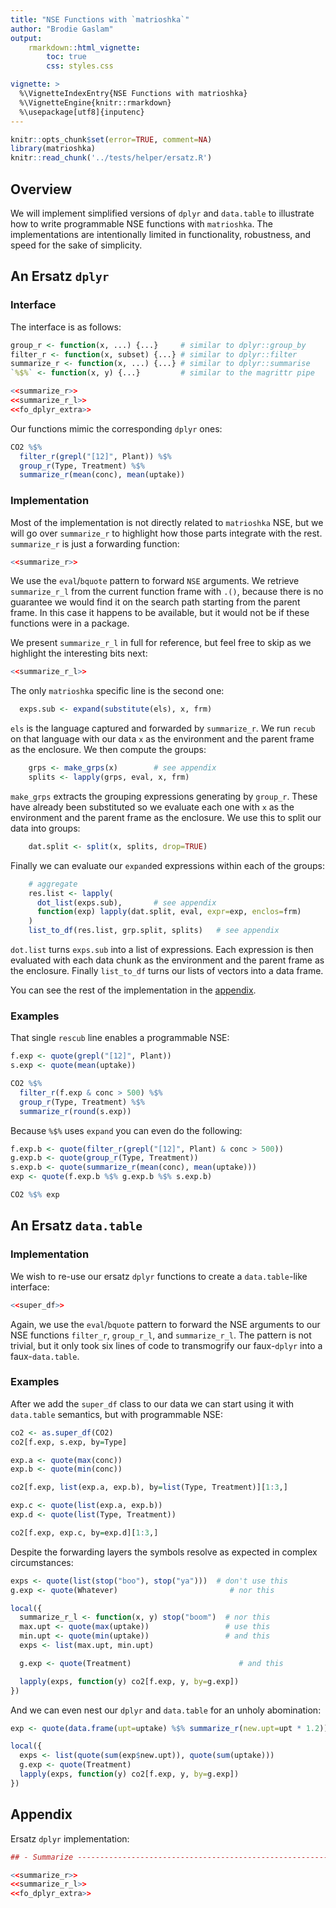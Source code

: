 ```yaml
---
title: "NSE Functions with `matrioshka`"
author: "Brodie Gaslam"
output:
    rmarkdown::html_vignette:
        toc: true
        css: styles.css

vignette: >
  %\VignetteIndexEntry{NSE Functions with matrioshka}
  %\VignetteEngine{knitr::rmarkdown}
  %\usepackage[utf8]{inputenc}
---
```


```r
knitr::opts_chunk$set(error=TRUE, comment=NA)
library(matrioshka)
knitr::read_chunk('../tests/helper/ersatz.R')
```

## Overview

We will implement simplified versions of `dplyr` and `data.table` to illustrate
how to write programmable NSE functions with `matrioshka`.  The implementations are
intentionally limited in functionality, robustness, and speed for the sake of
simplicity.

## An Ersatz `dplyr`

### Interface

The interface is as follows:

```r
group_r <- function(x, ...) {...}     # similar to dplyr::group_by
filter_r <- function(x, subset) {...} # similar to dplyr::filter
summarize_r <- function(x, ...) {...} # similar to dplyr::summarise
`%$%` <- function(x, y) {...}         # similar to the magrittr pipe
```
```r
<<summarize_r>>
<<summarize_r_l>>
<<fo_dplyr_extra>>
```

Our functions mimic the corresponding `dplyr` ones:

```r
CO2 %$%
  filter_r(grepl("[12]", Plant)) %$%
  group_r(Type, Treatment) %$%
  summarize_r(mean(conc), mean(uptake))
```

### Implementation

Most of the implementation is not directly related to `matrioshka` NSE, but we will
go over `summarize_r` to highlight how those parts integrate with the rest.
`summarize_r` is just a forwarding function:

```r
<<summarize_r>>
```

We use the `eval`/`bquote` pattern to forward `NSE` arguments.  We
retrieve `summarize_r_l` from the current function frame with `.()`, because
there is no guarantee we would find it on the search path starting from the
parent frame.  In this case it happens to be available, but it would not be if
these functions were in a package.

We present `summarize_r_l` in full for reference, but feel free to skip as we
highlight the interesting bits next:

```r
<<summarize_r_l>>
```

The only `matrioshka` specific line is the second one:

```r
  exps.sub <- expand(substitute(els), x, frm)
```

`els` is the language captured and forwarded by `summarize_r`.  We run `recub`
on that language with our data `x` as the environment and the parent frame as
the enclosure.  We then compute the groups:

```r
    grps <- make_grps(x)        # see appendix
    splits <- lapply(grps, eval, x, frm)
```

`make_grps` extracts the grouping expressions generating by `group_r`.  These
have already been substituted so we evaluate each one with `x` as the
environment and the parent frame as the enclosure.  We use this to split our
data into groups:

```r
    dat.split <- split(x, splits, drop=TRUE)
```

Finally we can evaluate our `expand`ed expressions within each of the groups:

```r
    # aggregate
    res.list <- lapply(
      dot_list(exps.sub),       # see appendix
      function(exp) lapply(dat.split, eval, expr=exp, enclos=frm)
    )
    list_to_df(res.list, grp.split, splits)   # see appendix
```

`dot.list` turns `exps.sub` into a list of expressions.  Each expression is then
evaluated with each data chunk as the environment and the parent frame as the
enclosure.  Finally `list_to_df` turns our lists of vectors into a data frame.

You can see the rest of the implementation in the [appendix](#appendix).

### Examples

That single `rescub` line enables a programmable NSE:

```r
f.exp <- quote(grepl("[12]", Plant))
s.exp <- quote(mean(uptake))

CO2 %$%
  filter_r(f.exp & conc > 500) %$%
  group_r(Type, Treatment) %$%
  summarize_r(round(s.exp))
```

Because `%$%` uses `expand` you can even do the following:

```r
f.exp.b <- quote(filter_r(grepl("[12]", Plant) & conc > 500))
g.exp.b <- quote(group_r(Type, Treatment))
s.exp.b <- quote(summarize_r(mean(conc), mean(uptake)))
exp <- quote(f.exp.b %$% g.exp.b %$% s.exp.b)

CO2 %$% exp
```

## An Ersatz `data.table`

### Implementation

We wish to re-use our ersatz `dplyr` functions to create a `data.table`-like
interface:

```r
<<super_df>>
```

Again, we use the `eval`/`bquote` pattern to forward the NSE arguments to our
NSE functions `filter_r`, `group_r_l`, and `summarize_r_l`.  The pattern
is not trivial, but it only took six lines of code to transmogrify our
faux-`dplyr` into a faux-`data.table`.

### Examples

After we add the `super_df` class to our data we can start using it with
`data.table` semantics, but with programmable NSE:

```r
co2 <- as.super_df(CO2)
co2[f.exp, s.exp, by=Type]

exp.a <- quote(max(conc))
exp.b <- quote(min(conc))

co2[f.exp, list(exp.a, exp.b), by=list(Type, Treatment)][1:3,]

exp.c <- quote(list(exp.a, exp.b))
exp.d <- quote(list(Type, Treatment))

co2[f.exp, exp.c, by=exp.d][1:3,]

```

Despite the forwarding layers the symbols resolve as expected in complex
circumstances:

```r
exps <- quote(list(stop("boo"), stop("ya")))  # don't use this
g.exp <- quote(Whatever)                         # nor this

local({
  summarize_r_l <- function(x, y) stop("boom")  # nor this
  max.upt <- quote(max(uptake))                 # use this
  min.upt <- quote(min(uptake))                 # and this
  exps <- list(max.upt, min.upt)

  g.exp <- quote(Treatment)                        # and this

  lapply(exps, function(y) co2[f.exp, y, by=g.exp])
})
```

And we can even nest our `dplyr` and `data.table` for an unholy abomination:

```r

exp <- quote(data.frame(upt=uptake) %$% summarize_r(new.upt=upt * 1.2))

local({
  exps <- list(quote(sum(exp$new.upt)), quote(sum(uptake)))
  g.exp <- quote(Treatment)
  lapply(exps, function(y) co2[f.exp, y, by=g.exp])
})

```

## Appendix

Ersatz `dplyr` implementation:

```r
## - Summarize ----------------------------------------------------------------- 

<<summarize_r>>
<<summarize_r_l>>
<<fo_dplyr_extra>>
```
